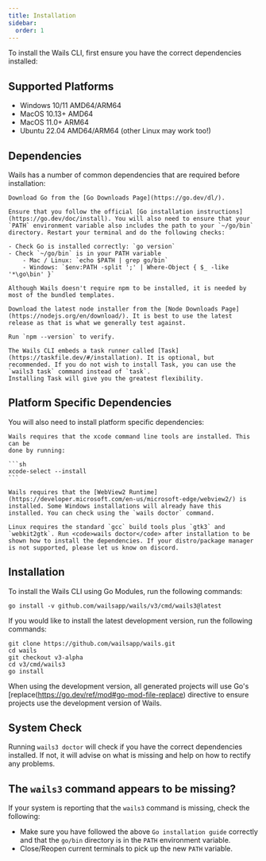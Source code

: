 ```yaml
---
title: Installation
sidebar:
  order: 1
---
```



To install the Wails CLI, first ensure you have the correct dependencies
installed:

## Supported Platforms

- Windows 10/11 AMD64/ARM64
- MacOS 10.13+ AMD64
- MacOS 11.0+ ARM64
- Ubuntu 22.04 AMD64/ARM64 (other Linux may work too!)

## Dependencies

Wails has a number of common dependencies that are required before installation:

<Tabs>
  <TabItem label="Go (At least 1.22.4)" icon="seti:go">

    Download Go from the [Go Downloads Page](https://go.dev/dl/).

    Ensure that you follow the official [Go installation instructions](https://go.dev/doc/install). You will also need to ensure that your `PATH` environment variable also includes the path to your `~/go/bin` directory. Restart your terminal and do the following checks:

    - Check Go is installed correctly: `go version`
    - Check `~/go/bin` is in your PATH variable
        - Mac / Linux: `echo $PATH | grep go/bin`
        - Windows: `$env:PATH -split ';' | Where-Object { $_ -like '*\go\bin' }`

  </TabItem>

  <TabItem label="npm (Optional)" icon="seti:npm">

    Although Wails doesn't require npm to be installed, it is needed by most of the bundled templates.

    Download the latest node installer from the [Node Downloads Page](https://nodejs.org/en/download/). It is best to use the latest release as that is what we generally test against.

    Run `npm --version` to verify.

  </TabItem>

  <TabItem label="Task (Optional)">

    The Wails CLI embeds a task runner called [Task](https://taskfile.dev/#/installation). It is optional, but recommended. If you do not wish to install Task, you can use the `wails3 task` command instead of `task`.
    Installing Task will give you the greatest flexibility.

  </TabItem>

</Tabs>

## Platform Specific Dependencies

You will also need to install platform specific dependencies:

<Tabs syncKey="platform">
  <TabItem label="Mac" icon="apple">

    Wails requires that the xcode command line tools are installed. This can be
    done by running:

    ```sh
    xcode-select --install
    ```

  </TabItem>
  <TabItem label="Windows" icon="seti:windows">

    Wails requires that the [WebView2 Runtime](https://developer.microsoft.com/en-us/microsoft-edge/webview2/) is installed. Some Windows installations will already have this installed. You can check using the `wails doctor` command.

  </TabItem>
  <TabItem label="Linux" icon="linux">

    Linux requires the standard `gcc` build tools plus `gtk3` and `webkit2gtk`. Run <code>wails doctor</code> after installation to be shown how to install the dependencies. If your distro/package manager is not supported, please let us know on discord.

  </TabItem>

</Tabs>

## Installation

To install the Wails CLI using Go Modules, run the following commands:

```shell
go install -v github.com/wailsapp/wails/v3/cmd/wails3@latest
```

If you would like to install the latest development version, run the following
commands:

```shell
git clone https://github.com/wailsapp/wails.git
cd wails
git checkout v3-alpha
cd v3/cmd/wails3
go install
```

When using the development version, all generated projects will use Go's
[replace(https://go.dev/ref/mod#go-mod-file-replace) directive to ensure
projects use the development version of Wails.

## System Check

Running `wails3 doctor` will check if you have the correct dependencies
installed. If not, it will advise on what is missing and help on how to rectify
any problems.

## The `wails3` command appears to be missing?

If your system is reporting that the `wails3` command is missing, check the
following:

- Make sure you have followed the above `Go installation guide` correctly and
  that the `go/bin` directory is in the `PATH` environment variable.
- Close/Reopen current terminals to pick up the new `PATH` variable.

